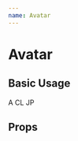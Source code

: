 ```yaml
---
name: Avatar
---
```







# Avatar

<Doc />

## Basic Usage

<Playground>
  <div>
    <GuideExample label="Text" style={{ display: 'flex' }}>
      <Avatar style={{ margin: '10px' }}>A</Avatar>
      <Avatar
        style={{
          margin: '10px',
          backgroundColor: EsriColors.Calcite_Vibrant_Red_200
        }}
      >
        CL
      </Avatar>
      <Avatar
        style={{
          margin: '10px',
          backgroundColor: EsriColors.Calcite_Gray_250,
          color: '#4c4c4c'
        }}
      >
        JP
      </Avatar>
    </GuideExample>
    <GuideExample label="Image" style={{ display: 'flex' }}>
      <Avatar src={CodyProfilePic} style={{ margin: '10px' }} />
      <Avatar
        src="https://avatars2.githubusercontent.com/u/3399064?s=400&v=4"
        style={{ margin: '10px', width: 60, height: 60 }}
      />
    </GuideExample>
    <GuideExample label="SVG Icon" style={{ display: 'flex' }}>
      <Avatar style={{ margin: '10px' }}>
        <DownloadToIcon />
      </Avatar>
      <Avatar
        style={{
          margin: '10px',
          backgroundColor: EsriColors.Calcite_Green_a100
        }}
      >
        <SaveIcon size={16} />
      </Avatar>
      <Avatar
        style={{
          margin: '10px',
          backgroundColor: EsriColors.Calcite_Red_150,
          color: EsriColors.Calcite_Red_a250
        }}
      >
        <UserIcon />
      </Avatar>
      <Avatar
        style={{
          margin: '10px',
          backgroundColor: EsriColors.Calcite_Purple_a200
        }}
      >
        <SearchIcon style={{ fill: EsriColors.Calcite_Purple_150 }} />
      </Avatar>
    </GuideExample>
  </div>
</Playground>

## Props

<PropsTable of={Avatar} />
